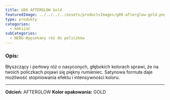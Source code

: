 ```yaml
---
title: G09 AFTERGLOW Gold
featuredImage: ../../../../assets/productsImages/g09-afterglow-gold.png
type: produkty
categories:
  - makijaż
subCategories:
  - NEBU Wypiekany róż do policzków
---
```


<h3>Opis:</h3>

Błyszczący i perłowy róż o nasyconych, głębokich kolorach sprawi, że na twoich policzkach pojawi się piękny rumieniec. Satynowa formuła daje możliwość stopniowania efektu i intensywności koloru.

---

**Odcień:** AFTERGLOW
**Kolor opakowania:** GOLD
